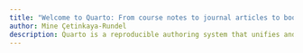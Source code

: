 ```yaml
---
title: "Welcome to Quarto: From course notes to journal articles to books"
author: Mine Çetinkaya-Rundel
description: Quarto is a reproducible authoring system that unifies and extends the R Markdown ecosystem and enables you to weave together your code and prose to create documents, presentations, websites, books, and even journal articles. In this talk we will introduce Quarto from the lens of an educator, highlighting aspects of Quarto that facilitate teaching and learning reproducible data science as well as that improve the lives of educators.
---
```

